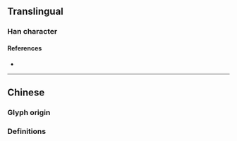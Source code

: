 {{also|慣}}
{{character info}}
==Translingual==
{{stroke order|strokes=11}}

===Han character===
{{Han char|rn=61|rad=心|as=08|sn=11|four=|canj=PWJO|ids=⿰忄贯}}

====References====
* {{Han ref|kx=0392.181|hdz=42320.030|uh=60EF|ud=24815}}

----

==Chinese==

===Glyph origin===
{{Han simp|慣|f=貫|t=贯}}

===Definitions===
{{zh-see|慣}}
